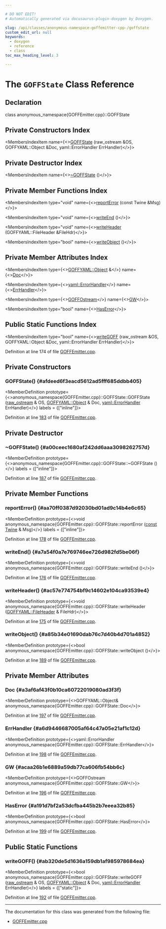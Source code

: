 ```yaml
---

# DO NOT EDIT!
# Automatically generated via docusaurus-plugin-doxygen by Doxygen.

slug: /api/classes/anonymous-namespace-goffemitter-cpp-/goffstate
custom_edit_url: null
keywords:
  - doxygen
  - reference
  - class
toc_max_heading_level: 3

---
```





# The `GOFFState` Class Reference

<DoxygenPage pluginConfig={pluginConfig}>



## Declaration

<CodeBlock>class anonymous_namespace{GOFFEmitter.cpp}::GOFFState</CodeBlock>

## Private Constructors Index

<MembersIndex>

<MembersIndexItem
  name={<><a href="#afdeed6f3eacd5612ad5fff685ddbb405">GOFFState</a> (raw&#95;ostream &amp;OS, GOFFYAML::Object &amp;Doc, yaml::ErrorHandler ErrHandler)</>}>
</MembersIndexItem>

</MembersIndex>

## Private Destructor Index

<MembersIndex>

<MembersIndexItem
  name={<><a href="#a00ceec1680af242dd6aaa3098262757d">~GOFFState</a> ()</>}>
</MembersIndexItem>

</MembersIndex>

## Private Member Functions Index

<MembersIndex>

<MembersIndexItem
  type="void"
  name={<><a href="#aa70ff0387d92030bd01ad9c14b4e6c65">reportError</a> (const Twine &amp;Msg)</>}>
</MembersIndexItem>

<MembersIndexItem
  type="void"
  name={<><a href="#a7a54f0a7e769746ee726d982fd5be06f">writeEnd</a> ()</>}>
</MembersIndexItem>

<MembersIndexItem
  type="void"
  name={<><a href="#ac57e774754bf9c14602e104ca93539e4">writeHeader</a> (GOFFYAML::FileHeader &amp;FileHdr)</>}>
</MembersIndexItem>

<MembersIndexItem
  type="bool"
  name={<><a href="#a85b34e01690dab76c7d40b4d701a4852">writeObject</a> ()</>}>
</MembersIndexItem>

</MembersIndex>

## Private Member Attributes Index

<MembersIndex>

<MembersIndexItem
  type={<><a href="/docs/api/structs/llvm/goffyaml/object">GOFFYAML::Object</a> &amp;</>}
  name={<><a href="#a3af6af43f0b10ca60722019080ad3f3f">Doc</a></>}>
</MembersIndexItem>

<MembersIndexItem
  type={<><a href="/docs/api/namespaces/llvm/yaml/#a4f9dfab3b02d41c6e26e306c90eab66b">yaml::ErrorHandler</a></>}
  name={<><a href="#a6d9446687005af64c47a05e21af1c12d">ErrHandler</a></>}>
</MembersIndexItem>

<MembersIndexItem
  type={<><a href="/docs/api/classes/anonymous-namespace-goffemitter-cpp-/goffostream">GOFFOstream</a></>}
  name={<><a href="#acaa26b1e6889a59db77ca606fb54bb6c">GW</a></>}>
</MembersIndexItem>

<MembersIndexItem
  type="bool"
  name={<><a href="#a191d7bf2a53dcfba445b2b7eeea32b85">HasError</a></>}>
</MembersIndexItem>

</MembersIndex>

## Public Static Functions Index

<MembersIndex>

<MembersIndexItem
  type="bool"
  name={<><a href="#ab320de5d1636a159db1af985978684ea">writeGOFF</a> (raw&#95;ostream &amp;OS, GOFFYAML::Object &amp;Doc, yaml::ErrorHandler ErrHandler)</>}>
</MembersIndexItem>

</MembersIndex>


Definition at line 174 of file <a href="/docs/api/files/lib/lib/objectyaml/goffemitter-cpp">GOFFEmitter.cpp</a>.

<SectionDefinition>

## Private Constructors

### GOFFState() {#afdeed6f3eacd5612ad5fff685ddbb405}

<MemberDefinition
  prototype={<>anonymous&#95;namespace&#123;GOFFEmitter.cpp&#125;::GOFFState::GOFFState (<a href="/docs/api/classes/llvm/raw-ostream">raw&#95;ostream</a> &amp; OS, <a href="/docs/api/structs/llvm/goffyaml/object">GOFFYAML::Object</a> &amp; Doc, <a href="/docs/api/namespaces/llvm/yaml/#a4f9dfab3b02d41c6e26e306c90eab66b">yaml::ErrorHandler</a> ErrHandler)</>}
  labels = {["inline"]}>

Definition at line <a href="/docs/api/files/lib/lib/objectyaml/goffemitter-cpp/#l00183">183</a> of file <a href="/docs/api/files/lib/lib/objectyaml/goffemitter-cpp">GOFFEmitter.cpp</a>.
</MemberDefinition>

</SectionDefinition>

<SectionDefinition>

## Private Destructor

### ~GOFFState() {#a00ceec1680af242dd6aaa3098262757d}

<MemberDefinition
  prototype={<>anonymous&#95;namespace&#123;GOFFEmitter.cpp&#125;::GOFFState::~GOFFState ()</>}
  labels = {["inline"]}>

Definition at line <a href="/docs/api/files/lib/lib/objectyaml/goffemitter-cpp/#l00187">187</a> of file <a href="/docs/api/files/lib/lib/objectyaml/goffemitter-cpp">GOFFEmitter.cpp</a>.
</MemberDefinition>

</SectionDefinition>

<SectionDefinition>

## Private Member Functions

### reportError() {#aa70ff0387d92030bd01ad9c14b4e6c65}

<MemberDefinition
  prototype={<>void anonymous&#95;namespace&#123;GOFFEmitter.cpp&#125;::GOFFState::reportError (<a href="/docs/api/files/lib/lib/target/lib/target/aarch64/aarch64promoteconstant-cpp/#a90f8350fecae261c25be85d38b451bff">const</a> <a href="/docs/api/classes/llvm/twine">Twine</a> &amp; Msg)</>}
  labels = {["inline"]}>

Definition at line <a href="/docs/api/files/lib/lib/objectyaml/goffemitter-cpp/#l00178">178</a> of file <a href="/docs/api/files/lib/lib/objectyaml/goffemitter-cpp">GOFFEmitter.cpp</a>.
</MemberDefinition>

### writeEnd() {#a7a54f0a7e769746ee726d982fd5be06f}

<MemberDefinition
  prototype={<>void anonymous&#95;namespace&#123;GOFFEmitter.cpp&#125;::GOFFState::writeEnd ()</>}>

Definition at line <a href="/docs/api/files/lib/lib/objectyaml/goffemitter-cpp/#l00176">176</a> of file <a href="/docs/api/files/lib/lib/objectyaml/goffemitter-cpp">GOFFEmitter.cpp</a>.
</MemberDefinition>

### writeHeader() {#ac57e774754bf9c14602e104ca93539e4}

<MemberDefinition
  prototype={<>void anonymous&#95;namespace&#123;GOFFEmitter.cpp&#125;::GOFFState::writeHeader (<a href="/docs/api/structs/llvm/goffyaml/fileheader">GOFFYAML::FileHeader</a> &amp; FileHdr)</>}>

Definition at line <a href="/docs/api/files/lib/lib/objectyaml/goffemitter-cpp/#l00175">175</a> of file <a href="/docs/api/files/lib/lib/objectyaml/goffemitter-cpp">GOFFEmitter.cpp</a>.
</MemberDefinition>

### writeObject() {#a85b34e01690dab76c7d40b4d701a4852}

<MemberDefinition
  prototype={<>bool anonymous&#95;namespace&#123;GOFFEmitter.cpp&#125;::GOFFState::writeObject ()</>}>

Definition at line <a href="/docs/api/files/lib/lib/objectyaml/goffemitter-cpp/#l00189">189</a> of file <a href="/docs/api/files/lib/lib/objectyaml/goffemitter-cpp">GOFFEmitter.cpp</a>.
</MemberDefinition>

</SectionDefinition>

<SectionDefinition>

## Private Member Attributes

### Doc {#a3af6af43f0b10ca60722019080ad3f3f}

<MemberDefinition
  prototype={<>GOFFYAML::Object&amp; anonymous&#95;namespace&#123;GOFFEmitter.cpp&#125;::GOFFState::Doc</>}>

Definition at line <a href="/docs/api/files/lib/lib/objectyaml/goffemitter-cpp/#l00197">197</a> of file <a href="/docs/api/files/lib/lib/objectyaml/goffemitter-cpp">GOFFEmitter.cpp</a>.
</MemberDefinition>

### ErrHandler {#a6d9446687005af64c47a05e21af1c12d}

<MemberDefinition
  prototype={<>yaml::ErrorHandler anonymous&#95;namespace&#123;GOFFEmitter.cpp&#125;::GOFFState::ErrHandler</>}>

Definition at line <a href="/docs/api/files/lib/lib/objectyaml/goffemitter-cpp/#l00198">198</a> of file <a href="/docs/api/files/lib/lib/objectyaml/goffemitter-cpp">GOFFEmitter.cpp</a>.
</MemberDefinition>

### GW {#acaa26b1e6889a59db77ca606fb54bb6c}

<MemberDefinition
  prototype={<>GOFFOstream anonymous&#95;namespace&#123;GOFFEmitter.cpp&#125;::GOFFState::GW</>}>

Definition at line <a href="/docs/api/files/lib/lib/objectyaml/goffemitter-cpp/#l00196">196</a> of file <a href="/docs/api/files/lib/lib/objectyaml/goffemitter-cpp">GOFFEmitter.cpp</a>.
</MemberDefinition>

### HasError {#a191d7bf2a53dcfba445b2b7eeea32b85}

<MemberDefinition
  prototype={<>bool anonymous&#95;namespace&#123;GOFFEmitter.cpp&#125;::GOFFState::HasError</>}>

Definition at line <a href="/docs/api/files/lib/lib/objectyaml/goffemitter-cpp/#l00199">199</a> of file <a href="/docs/api/files/lib/lib/objectyaml/goffemitter-cpp">GOFFEmitter.cpp</a>.
</MemberDefinition>

</SectionDefinition>

<SectionDefinition>

## Public Static Functions

### writeGOFF() {#ab320de5d1636a159db1af985978684ea}

<MemberDefinition
  prototype={<>bool anonymous&#95;namespace&#123;GOFFEmitter.cpp&#125;::GOFFState::writeGOFF (<a href="/docs/api/classes/llvm/raw-ostream">raw&#95;ostream</a> &amp; OS, <a href="/docs/api/structs/llvm/goffyaml/object">GOFFYAML::Object</a> &amp; Doc, <a href="/docs/api/namespaces/llvm/yaml/#a4f9dfab3b02d41c6e26e306c90eab66b">yaml::ErrorHandler</a> ErrHandler)</>}
  labels = {["static"]}>

Definition at line <a href="/docs/api/files/lib/lib/objectyaml/goffemitter-cpp/#l00192">192</a> of file <a href="/docs/api/files/lib/lib/objectyaml/goffemitter-cpp">GOFFEmitter.cpp</a>.
</MemberDefinition>

</SectionDefinition>

<hr/>

The documentation for this class was generated from the following file:

<ul>
<li><a href="/docs/api/files/lib/lib/objectyaml/goffemitter-cpp">GOFFEmitter.cpp</a></li>
</ul>

</DoxygenPage>
